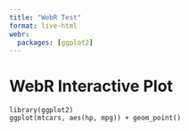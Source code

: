 ```yaml
---
title: "WebR Test"
format: live-html
webr:
  packages: [ggplot2]
---
```


# WebR Interactive Plot

```webr
library(ggplot2)
ggplot(mtcars, aes(hp, mpg)) + geom_point()
```
